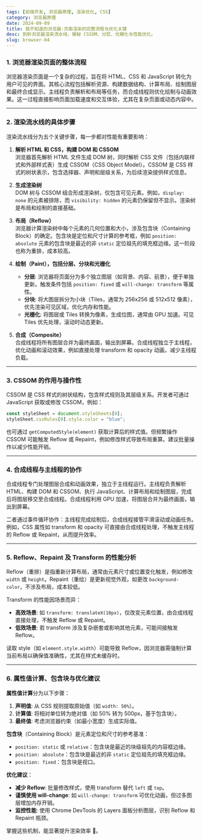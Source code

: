 ```yaml
---
tags: [前端开发, 浏览器原理, 渲染优化, CSS]
category: 浏览器原理
date: 2024-09-09
title: 我不知道的浏览器:页面渲染的完整流程与优化关键
desc: 剖析浏览器渲染流水线，揭秘 CSSOM、分层、光栅化与性能优化。
slug: browser-04
---
```


### 1. 浏览器渲染页面的整体流程

浏览器渲染页面是一个复杂的过程，旨在将 HTML、CSS 和 JavaScript 转化为用户可见的界面。其核心流程包括解析资源、构建数据结构、计算布局、绘制图层和最终合成显示。主线程负责解析和布局等任务，而合成线程则优化绘制与动画效果。这一过程直接影响页面加载速度和交互体验，尤其在复杂页面或动态内容中。

---

### 2. 渲染流水线的具体步骤

渲染流水线分为五个关键步骤，每一步都对性能有重要影响：

1. **解析 HTML 和 CSS，构建 DOM 和 CSSOM**  
   浏览器首先解析 HTML 文件生成 DOM 树，同时解析 CSS 文件（包括内联样式和外部样式表）生成 CSSOM（CSS Object Model）。CSSOM 是 CSS 样式的树状表示，包含选择器、声明和层级关系，为后续渲染提供样式信息。

2. **生成渲染树**  
   DOM 树与 CSSOM 结合形成渲染树，仅包含可见元素。例如，`display: none` 的元素被排除，而 `visibility: hidden` 的元素仍保留但不显示。渲染树是布局和绘制的直接基础。

3. **布局（Reflow）**  
   浏览器计算渲染树中每个元素的几何位置和大小，涉及包含块（Containing Block）的确定。包含块是定位和尺寸计算的参考框，例如 `position: absolute` 元素的包含块是最近的非 `static` 定位祖先的填充框边缘。这一阶段也称为重排，成本较高。

4. **绘制（Paint），包括分层、分块和光栅化**  
   - **分层**: 浏览器将页面分为多个独立图层（如背景、内容、前景），便于单独更新。触发条件包括 `position: fixed` 或 `will-change: transform` 等属性。
   - **分块**: 将大图层拆分为小块（Tiles，通常为 256x256 或 512x512 像素），优先渲染可见区域，优化内存和性能。
   - **光栅化**: 将图层或 Tiles 转换为像素，生成位图，通常由 GPU 加速。可见 Tiles 优先处理，滚动时动态更新。

5. **合成（Composite）**  
   合成线程将所有图层合并为最终画面，输出到屏幕。合成线程独立于主线程，优化动画和滚动效果，例如直接处理 transform 和 opacity 动画，减少主线程负载。

---

### 3. CSSOM 的作用与操作性

CSSOM 是 CSS 样式的树状结构，包含样式规则及其层级关系。开发者可通过 JavaScript 获取或修改 CSSOM，例如：
```javascript
const styleSheet = document.styleSheets[0];
styleSheet.cssRules[0].style.color = "blue";
```
也可通过 `getComputedStyle(element)` 获取计算后的样式值。但频繁操作 CSSOM 可能触发 Reflow 或 Repaint，例如修改样式导致布局重算。建议批量操作以减少性能开销。

---

### 4. 合成线程与主线程的协作

合成线程专门处理图层合成和动画效果，独立于主线程运行。主线程负责解析 HTML、构建 DOM 和 CSSOM、执行 JavaScript、计算布局和绘制图层，完成后将图层移交至合成线程。合成线程利用 GPU 加速，将图层合并为最终画面，输出到屏幕。

二者通过事件循环协作：主线程完成绘制后，合成线程接管平滑滚动或动画任务。例如，CSS 属性如 transform 和 opacity 可直接由合成线程处理，不触发主线程的 Reflow 或 Repaint，从而提升效率。

---

### 5. Reflow、Repaint 及 Transform 的性能分析

Reflow（重排）是指重新计算布局，通常由元素尺寸或位置变化触发，例如修改 `width` 或 `height`。Repaint（重绘）是更新视觉外观，如更改 `background-color`，不涉及布局，成本较低。

Transform 的性能因场景而异：
- **高效场景**: 如 `transform: translateX(10px)`，仅改变元素位置，由合成线程直接处理，不触发 Reflow 或 Repaint。
- **低效场景**: 若 transform 涉及复杂嵌套或影响其他元素，可能间接触发 Reflow。

读取 style（如 `element.style.width`）可能导致 Reflow，因浏览器需强制计算当前布局以确保值准确性，尤其在样式未缓存时。

---

### 6. 属性值计算、包含块与优化建议

**属性值计算**分为以下步骤：
1. **声明值**: 从 CSS 规则提取原始值（如 `width: 50%`）。
2. **计算值**: 将相对单位转为绝对值（如 50% 转为 500px，基于包含块）。
3. **最终值**: 考虑浏览器约束（如最小宽度）生成实际值。

**包含块**（Containing Block）是元素定位和尺寸的参考基准：
- `position: static` 或 `relative`：包含块是最近的块级祖先的内容框边缘。
- `position: absolute`：包含块是最近的非 `static` 定位祖先的填充框边缘。
- `position: fixed`：包含块是视口。

**优化建议**：
- **减少 Reflow**: 批量修改样式，使用 transform 替代 `left` 或 `top`。
- **谨慎使用 will-change**: 如 `will-change: transform` 可优化动画，但过多图层增加内存开销。
- **监控性能**: 使用 Chrome DevTools 的 Layers 面板分析图层，识别 Reflow 和 Repaint 瓶颈。

掌握这些机制，能显著提升渲染效率 🚀。
